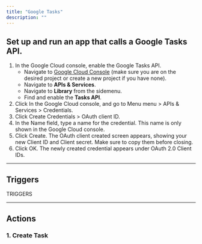 ```yaml
---
title: "Google Tasks"
description: ""
---
```


## Set up and run an app that calls a Google Tasks API.

1. In the Google Cloud console, enable the Google Tasks API.
    - Navigate to [Google Cloud Console](https://console.cloud.google.com/) (make sure you are on the desired project or create a new project if you have none).
    - Navigate to **APIs & Services**.
    - Navigate to **Library** from the sidemenu.
    - Find and enable the **Tasks API**.
2. Click In the Google Cloud console, and go to Menu menu > APIs & Services > Credentials.
3. Click Create Credentials > OAuth client ID.
4. In the Name field, type a name for the credential. This name is only shown in the Google Cloud console.
5. Click Create. The OAuth client created screen appears, showing your new Client ID and Client secret. Make sure to copy them before closing.
6. Click OK. The newly created credential appears under OAuth 2.0 Client IDs.
---

## Triggers

TRIGGERS

---

## Actions

### 1. Create Task

